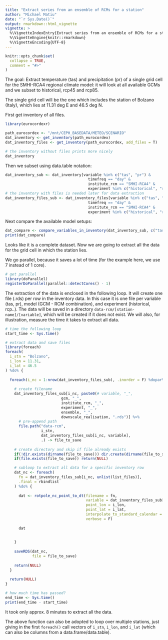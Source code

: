 ```yaml
---
title: "Extract series from an ensemble of RCMs for a station"
author: "Michael Matiu"
date: "`r Sys.Date()`"
output: rmarkdown::html_vignette
vignette: >
  %\VignetteIndexEntry{Extract series from an ensemble of RCMs for a station}
  %\VignetteEngine{knitr::rmarkdown}
  %\VignetteEncoding{UTF-8}
---
```


```r
knitr::opts_chunk$set(
  collapse = TRUE,
  comment = "#>"
)
```

The goal: Extract temperature (tas) and precipitation (pr) of a single grid cell for the SMHI-RCA4 regional climate model: it will look at all available GCMs and we subset to historical, rcp45 and rcp85.

The single grid cell will be the one which includes the station of Bolzano (Italy), which lies at 11.31 deg E and 46.5 deg N.

First get inventory of all files.

```r
library(eurocordexr)

path_eurocordex <- "/mnt/CEPH_BASEDATA/METEO/SCENARIO"
dat_inventory <- get_inventory(path_eurocordex)
dat_inventory_files <- get_inventory(path_eurocordex, add_files = T)

# the inventory without files prints more nicely
dat_inventory
```

Then we subset using data.table notation:

```r
dat_inventory_sub <- dat_inventory[variable %in% c("tas", "pr") & 
                                     timefreq == "day" & 
                                     institute_rcm == "SMHI-RCA4" &
                                     experiment %in% c("historical", "rcp45", "rcp85")]
# the inventory with files is needed later for data extraction
dat_inventory_files_sub <- dat_inventory_files[variable %in% c("tas", "pr") & 
                                     timefreq == "day" & 
                                     institute_rcm == "SMHI-RCA4" &
                                     experiment %in% c("historical", "rcp45", "rcp85")]
```


Next compare the available model setups:

```r
dat_compare <- compare_variables_in_inventory(dat_inventory_sub, c("tas", "pr"))
print(dat_compare)
```

Looks like it is a complete dataset. Now we are going to extract all the data for the grid cell in which the station lies.

We go parallel, because it saves a lot of time (for the example here, we use 7 instead of 1 core).


```r

# get parallel
library(doParallel)
registerDoParallel(parallel::detectCores() - 1)

```

The extraction of the data is enclosed in the following loop. It will create one file (.rds) per row in the inventory data. In this case it is one file per variable (tas, pr), model (GCM - RCM combination), and experiment (historical, rcp..). The data will be saved in a directory `data-rcm/[station-name]/[variable]`, which will be created if it does not exist. We will also, for illustration, measure the time it takes to extract all data.



```r

# time the following loop
start_time <- Sys.time()

# extract data and save files
library(foreach)
foreach(
  i_stn = "Bolzano",
  i_lon = 11.31,
  i_lat = 46.5
) %do% {
  
  foreach(i_nc = 1:nrow(dat_inventory_files_sub), .inorder = F) %dopar% {
    
    # create filename
    dat_inventory_files_sub[i_nc, paste0(# variable, "_",
                         gcm, "_",
                         institute_rcm, "_",
                         experiment, "_",
                         ensemble, "_",
                         downscale_realisation, ".rds")] %>% 
      # pre-append path
      file.path("data-rcm", 
                i_stn, 
                dat_inventory_files_sub[i_nc, variable], 
                .) -> file_to_save
    
    # create directory and skip if file already exists
    if(!dir.exists(dirname(file_to_save))) dir.create(dirname(file_to_save), recursive = T)
    if(file.exists(file_to_save)) return(NULL)

    # subloop to extract all data for a specific inventory row
    dat_nc <- foreach(
      fn = dat_inventory_files_sub[i_nc, unlist(list_files)],
      .final = rbindlist
    ) %do% {
      
      dat <- rotpole_nc_point_to_dt(filename = fn,
                                    variable = dat_inventory_files_sub[i_nc, variable],
                                    point_lon = i_lon,
                                    point_lat = i_lat,
                                    interpolate_to_standard_calendar = T,
                                    verbose = F)
      
      dat
      
      
    }
    
    saveRDS(dat_nc,
            file = file_to_save)
    
    return(NULL)
  }
  
  return(NULL)
}

# how much time has passed?
end_time <- Sys.time()
print(end_time - start_time)

```

It took only approx. 8 minutes to extract all the data.

The above function can also be adopted to loop over multiple stations, just giving in the first `foreach()` call vectors of `i_stn`, `i_lon`, and `i_lat` (which can also be columns from a data.frame/data.table). 
